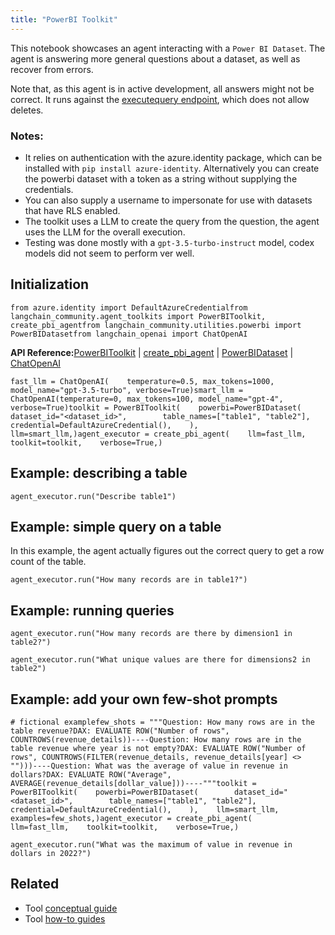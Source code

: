 ```yaml
---
title: "PowerBI Toolkit"
---
```


This notebook showcases an agent interacting with a `Power BI Dataset`. The agent is answering more general questions about a dataset, as well as recover from errors.

Note that, as this agent is in active development, all answers might not be correct. It runs against the [executequery endpoint](https://learn.microsoft.com/en-us/rest/api/power-bi/datasets/execute-queries), which does not allow deletes.

### Notes:

* It relies on authentication with the azure.identity package, which can be installed with `pip install azure-identity`. Alternatively you can create the powerbi dataset with a token as a string without supplying the credentials.
* You can also supply a username to impersonate for use with datasets that have RLS enabled.
* The toolkit uses a LLM to create the query from the question, the agent uses the LLM for the overall execution.
* Testing was done mostly with a `gpt-3.5-turbo-instruct` model, codex models did not seem to perform ver well.

## Initialization

```
from azure.identity import DefaultAzureCredentialfrom langchain_community.agent_toolkits import PowerBIToolkit, create_pbi_agentfrom langchain_community.utilities.powerbi import PowerBIDatasetfrom langchain_openai import ChatOpenAI
```

**API Reference:**[PowerBIToolkit](https://python.langchain.com/api_reference/community/agent_toolkits/langchain_community.agent_toolkits.powerbi.toolkit.PowerBIToolkit.html) | [create\_pbi\_agent](https://python.langchain.com/api_reference/community/agent_toolkits/langchain_community.agent_toolkits.powerbi.base.create_pbi_agent.html) | [PowerBIDataset](https://python.langchain.com/api_reference/community/utilities/langchain_community.utilities.powerbi.PowerBIDataset.html) | [ChatOpenAI](https://python.langchain.com/api_reference/openai/chat_models/langchain_openai.chat_models.base.ChatOpenAI.html)

```
fast_llm = ChatOpenAI(    temperature=0.5, max_tokens=1000, model_name="gpt-3.5-turbo", verbose=True)smart_llm = ChatOpenAI(temperature=0, max_tokens=100, model_name="gpt-4", verbose=True)toolkit = PowerBIToolkit(    powerbi=PowerBIDataset(        dataset_id="<dataset_id>",        table_names=["table1", "table2"],        credential=DefaultAzureCredential(),    ),    llm=smart_llm,)agent_executor = create_pbi_agent(    llm=fast_llm,    toolkit=toolkit,    verbose=True,)
```

## Example: describing a table

```
agent_executor.run("Describe table1")
```

## Example: simple query on a table

In this example, the agent actually figures out the correct query to get a row count of the table.

```
agent_executor.run("How many records are in table1?")
```

## Example: running queries

```
agent_executor.run("How many records are there by dimension1 in table2?")
```

```
agent_executor.run("What unique values are there for dimensions2 in table2")
```

## Example: add your own few-shot prompts

```
# fictional examplefew_shots = """Question: How many rows are in the table revenue?DAX: EVALUATE ROW("Number of rows", COUNTROWS(revenue_details))----Question: How many rows are in the table revenue where year is not empty?DAX: EVALUATE ROW("Number of rows", COUNTROWS(FILTER(revenue_details, revenue_details[year] <> "")))----Question: What was the average of value in revenue in dollars?DAX: EVALUATE ROW("Average", AVERAGE(revenue_details[dollar_value]))----"""toolkit = PowerBIToolkit(    powerbi=PowerBIDataset(        dataset_id="<dataset_id>",        table_names=["table1", "table2"],        credential=DefaultAzureCredential(),    ),    llm=smart_llm,    examples=few_shots,)agent_executor = create_pbi_agent(    llm=fast_llm,    toolkit=toolkit,    verbose=True,)
```

```
agent_executor.run("What was the maximum of value in revenue in dollars in 2022?")
```

## Related

* Tool [conceptual guide](/oss/concepts/tools)
* Tool [how-to guides](/oss/how_to/#tools)
